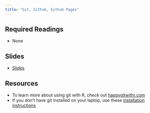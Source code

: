 ```yaml
---
title: "Git, Github, Github Pages"
---
```


## Required Readings

- None

## Slides

- [Slides](/slides/24-git.html)


## Resources

- To learn more about using git with R, check out [happygitwithr.com](happygitwithr.com)
- If you don't have git installed on your laptop, use these [installation instructions](https://git-scm.com/book/en/v2/Getting-Started-Installing-Git)


